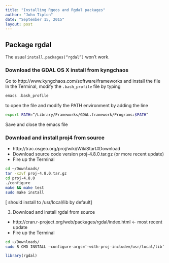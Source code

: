 ```yaml
---
title: "Installing Rgeos and Rgdal packages"
author: "John Tipton"
date: "September 15, 2015"
layout: post
---
```




## Package rgdal

The usual `install.packages(“rgdal”)` won’t work.

### Download the GDAL OS X install from kyngchaos
Go to http://www.kyngchaos.com/software/frameworks and install the file
In the Terminal, modify the `.bash_profile` file by typing

```bash
emacs .bash_profile
```

to open the file and modify the PATH environment by adding the line

```bash
export PATH=”/Library/Frameworks/GDAL.framework/Programs:$PATH”
```

Save and close the emacs file

### Download and install proj4 from source
- http://trac.osgeo.org/proj/wiki/WikiStart#Download
- Download source code version proj-4.8.0.tar.gz (or more recent update)
- Fire up the Terminal

```bash
cd ~/Downloads/
tar -xzvf proj-4.8.0.tar.gz
cd proj-4.8.0
./configure
make && make test
sudo make install
```

[ should install to /usr/local/lib by default]

3. Download and install rgdal from source
- http://cran.r-project.org/web/packages/rgdal/index.html <- most recent update
- Fire up the Terminal

```bash
cd ~/Downloads/
sudo R CMD INSTALL –configure-args=’–with-proj-include=/usr/local/lib’ rgdal_0.8-16.tar.gz
```

```r
library(rgdal)
```


